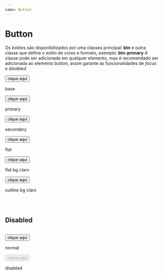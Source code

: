 ```yaml
---
name: Button
---
```



# Button

Os botões são disponibilizados por uma classes principal: **btn** e outra classe que define o estilo de cores e formato, exemplo: **btn-primary**
A classe pode ser adicionada em qualquer elemento, mas é recomendado ser adicionada ao elemento button, assim garante as funcionalidades de _focus_ e _disabled_

<Playground>
  <div className="tw-flex tw-gap-3">
    <div className="tw-flex tw-flex-col tw-items-center">
      <button className="btn">clique aqui</button>
      <p className="tw-body1">base</p>
    </div>
    <div className="tw-flex tw-flex-col tw-items-center">
      <button className="btn btn-primary">clique aqui</button>
      <p className="tw-body1">primary</p>
    </div>
    <div className="tw-flex tw-flex-col tw-items-center">
      <button className="btn btn-secondary">clique aqui</button>
      <p className="tw-body1">secondary</p>
    </div>
    <div className="tw-flex tw-flex-col tw-items-center">
      <button className="btn btn-flat">clique aqui</button>
      <p className="tw-body1">flat</p>
    </div>
    <div className="tw-flex tw-flex-col tw-items-center tw-bg-white tw-p-1 tw-rounded">
      <button className="btn btn-flat">clique aqui</button>
      <p className="tw-body1 tw-text-black">flat bg claro</p>
    </div>
    <div className="tw-flex tw-flex-col tw-items-center tw-bg-white tw-p-1 tw-rounded">
      <button className="btn btn-outline">clique aqui</button>
      <p className="tw-body1 tw-text-black">outline bg claro</p>
    </div>
  </div>
</Playground>

<br />
<br />

## Disabled

<br />

<Playground>
  <div className="tw-flex tw-gap-3">
    <div className="tw-flex tw-flex-col tw-items-center">
      <button className="btn btn-primary">clique aqui</button>
      <p className="tw-body1">normal</p>
    </div>
    <div className="tw-flex tw-flex-col tw-items-center">
      <button className="btn btn-primary" disabled>
        clique aqui
      </button>
      <p className="tw-body1">disabled</p>
    </div>
  </div>
</Playground>
